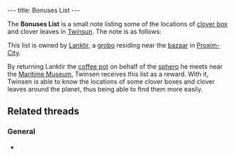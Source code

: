 ---
title: Bonuses List
---

{{twinsunica import}}{{Infobox Item
 |image=List_with_clover_boxes_locations1.png
 |type=reward
 |critical=no
 |magical=no
 |unique=yes
 |lba1=yes
 |lba2=
 |upgrades=no
 |rowposition=
 |columnposition=
 |effect=
 |effectamount=
 |purpose=
 |combattype=none
 |powerlevel=none
 |rate=none
 |range=none
 |damage=none
}}

The '''Bonuses List''' is a small note listing some of the locations of [[clover box]] and clover leaves in [[Twinsun]]. The note is as follows:
{{Quote
 |Locations of several clover leaves and boxes: There is a box for clover leaves in the sewers of Citadel island, and another in the basement of the tavern; one clover leaf is guarded by a soldier who is located behind sandbags. Another is guarded by a clone in the middle of the ruins on Principal island. Another one is on the roof of the Maritime Museum. Another is guarded by a groboclone to the right of the Teleportation Center's entrance. Another is guarded by a soldier in front of FunFrock's fortress.
 |Inventory, Bonusses List
 |quoteid=435}}

This list is owned by [[Lanktir]], a [[grobo]] residing near the [[Proxima Island bazaar|bazaar]] in [[Proxim-City]].

By returning Lanktir the [[coffee pot]] on behalf of the [[sphero]] he meets near the [[Maritime Museum]], Twinsen receives this list as a reward. With it, Twinsen is able to know the locations of some clover boxes and clover leaves around the planet, thus being able to find them more easily.

==Related threads==
===General===
* {{thread|id=536|title=yet another unknown quote....}}